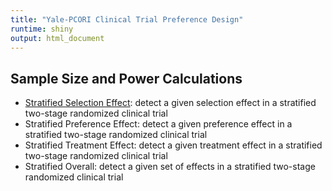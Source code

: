 ```yaml
---
title: "Yale-PCORI Clinical Trial Preference Design"
runtime: shiny
output: html_document
---
```


## Sample Size and Power Calculations

- [Stratified Selection Effect](../stratified-sample-calculator): detect a given selection effect in a stratified two-stage randomized clinical trial
- Stratified Preference Effect: detect a given preference effect in a stratified two-stage randomized clinical trial
- Stratified Treatment Effect: detect a given treatment effect in a stratified two-stage randomized clinical trial
- Stratified Overall: detect a given set of effects in a stratified two-stage randomized clinical trial
